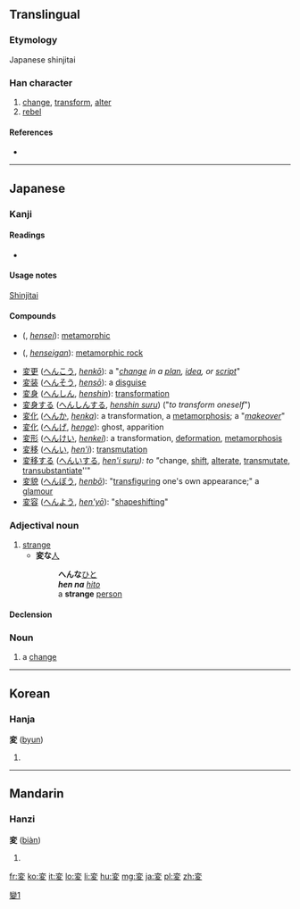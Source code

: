 {{also|變|变}}
==Translingual==
{{ja-forms|変|[[变]]|[[變]]}}

===Etymology===
Japanese shinjitai {{Han simp|變|f=䜌|t=亦}}

===Han character===
{{Han char|rn=35|rad=夊|as=06|sn=9|four=|canj=卜金竹水 (YCHE)}}

# [[change]], [[transform]], [[alter]]
# [[rebel]]

====References====
* {{Han ref|kx=0245.101|dkj=05703|hdz=20869.080|uh=5909|ud=22793}}

----

==Japanese==

===Kanji===
{{ja-kanji|grade=4|rs=夊06}}

====Readings====
* {{ja-readings|on=[[へん]] (''hen'')|kun=[[かわる]] (''kawaru''), [[かえる]] (''kaeru'')}}

====Usage notes====
[[shinjitai|Shinjitai]]

====Compounds====
{{der-top|Compounds}}
* {{l|ja|変成}} ({{l|ja|へんせい}}, ''[[hensei]]''): [[metamorphic]]
* {{l|ja|変成岩}} ({{l|ja|へんせいがん}}, ''[[henseigan]]''): [[metamorphic rock]]
* [[変更]] ([[へんこう]], ''[[henkō]]''): a "''[[change]] in a [[plan]], [[idea]], or [[script]]''"
* [[変装]] ([[へんそう]], ''[[hensō]]''): a [[disguise]]
* [[変身]] ([[へんしん]], ''[[henshin]]''): [[transformation]]
* [[変身する]] ([[へんしんする]], ''[[henshin suru]]'') ("''to transform oneself''")
* [[変化]] ([[へんか]], ''[[henka]]''): a transformation, a [[metamorphosis]]; a "''[[makeover]]''"
* [[変化]] ([[へんげ]], ''[[henge]]''): ghost, apparition
* [[変形]] ([[へんけい]], ''[[henkei]]''):  a transformation, [[deformation]], [[metamorphosis]]
* [[変移]] ([[へんい]], ''[[hen'i]]''): [[transmutation]]
* [[変移する]] ([[へんいする]], ''[[hen'i suru]]): to "''change, [[shift]], [[alterate]], [[transmutate]], [[transubstantiate]]''"
* [[変貌]] ([[へんぼう]], ''[[henbō]]''): "[[transfiguring]] one's own appearance;" a [[glamour]]
* [[変容]] ([[へんよう]], ''[[hen'yō]]''):  "[[shapeshifting]]"
{{bottom}}

===Adjectival noun===
{{ja-adj|s|decl=na|hira=へん|rom=hen|kyu=變}}

# [[strange]]
#* '''変な'''[[人]]
#*: '''へんな'''[[ひと]]
#*: '''''hen na''' [[hito]]''
#*: a '''strange''' [[person]]

====Declension====
{{ja-na|変|へん|hen}}

===Noun===
{{ja-noun|s|hira=へん|rom=hen|kyu=變}}

# a [[change]]

[[Category:CJKV characters simplified differently in Japan and China|變1]]

----

==Korean==

===Hanja===
'''変''' ([[byun]])

# {{defn|lang=ko|sort=夊06}}

----

==Mandarin==

===Hanzi===
'''変''' ([[biàn]])

# {{defn|lang=cmn|sort=夊06}}

[[fr:変]]
[[ko:変]]
[[it:変]]
[[lo:変]]
[[li:変]]
[[hu:変]]
[[mg:変]]
[[ja:変]]
[[pl:変]]
[[zh:変]]